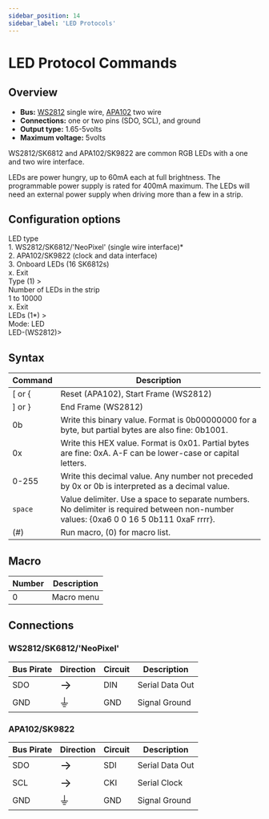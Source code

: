 ```yaml
---
sidebar_position: 14
sidebar_label: 'LED Protocols'
---
```


# LED Protocol Commands

## Overview

-   **Bus:** [WS2812](https://www.mouser.com/pdfDocs/WS2812B-2020_V10_EN_181106150240761.pdf) single wire, [APA102](https://www.mouser.com/datasheet/2/737/APA102_2020_SMD_LED-2487271.pdf) two wire
-   **Connections:** one or two pins (SDO, SCL), and ground
-   **Output type:** 1.65-5volts
-   **Maximum voltage:** 5volts

WS2812/SK6812 and APA102/SK9822 are common RGB LEDs with a one and two wire interface. 

LEDs are power hungry, up to 60mA each at full brightness. The programmable power supply is rated for 400mA maximum. The LEDs will need an external power supply when driving more than a few in a strip.

## Configuration options

<BrowserWindow>
<span className="bp-info">LED type</span><br/>
 1. <span className="bp-info">WS2812/SK6812/'NeoPixel' (single wire interface)*</span><br/>
 2. <span className="bp-info">APA102/SK9822 (clock and data interface)</span><br/>
 3. <span className="bp-info">Onboard LEDs (16 SK6812s)</span><br/>
 x. <span className="bp-info">Exit</span><br/>
<span className="bp-prompt">Type (</span>1<span className="bp-prompt">) ></span> <br/>
<span className="bp-info">Number of LEDs in the strip</span><br/>
 1 to 10000<br/>
 x. <span className="bp-info">Exit</span><br/>
<span className="bp-prompt">LEDs (</span>1*<span className="bp-prompt">) ></span> <br/>
<span className="bp-info">Mode:</span> LED<br/>
<span className="bp-prompt">LED-(WS2812)></span> <br/>
</BrowserWindow>

## Syntax

|Command|Description|
|-------|--------------|
| [ or { | Reset (APA102), Start Frame (WS2812) |
| ] or } | End Frame (WS2812)|
| 0b      | Write this binary value. Format is 0b00000000 for a byte, but partial bytes are also fine: 0b1001.|
| 0x      | Write this HEX value. Format is 0x01. Partial bytes are fine: 0xA. A-F can be lower-case or capital letters. |
| 0-255   | Write this decimal value. Any number not preceded by 0x or 0b is interpreted as a decimal value. |
| ```space```| Value delimiter. Use a space to separate numbers. No delimiter is required between non-number values: {0xa6 0 0 16 5 0b111 0xaF rrrr}. |
| \(#\)   | Run macro, (0) for macro list. |

## Macro

| Number  |Description  |
|-----|-----------------|
| 0   | Macro menu      |

## Connections

### WS2812/SK6812/'NeoPixel'

| Bus Pirate | Direction       | Circuit | Description   |
|------------|--------------------------|---------|---------------|
| SDO       | <font size="+2">→</font> | DIN     | Serial Data Out   |
| GND        | <font size="+2">⏚</font> | GND     | Signal Ground |

### APA102/SK9822

| Bus Pirate | Direction                     | Circuit | Description   |
|------------|--------------------------|---------|---------------|
| SDO       | <font size="+2">→</font> | SDI     | Serial Data Out   |
| SCL        | <font size="+2">→</font> | CKI     | Serial Clock  |
| GND        | <font size="+2">⏚</font> | GND     | Signal Ground |